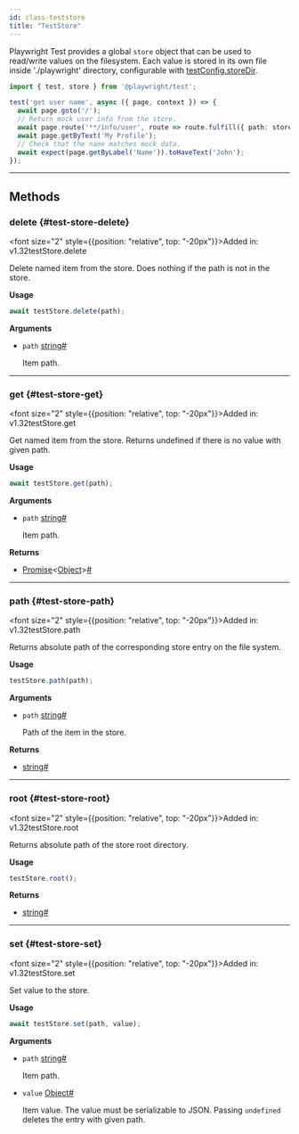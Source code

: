 ```yaml
---
id: class-teststore
title: "TestStore"
---
```



Playwright Test provides a global `store` object that can be used to read/write values on the filesystem. Each value is stored in its own file inside './playwright' directory, configurable with [testConfig.storeDir](/api/class-testconfig.mdx#test-config-store-dir).

```ts
import { test, store } from '@playwright/test';

test('get user name', async ({ page, context }) => {
  await page.goto('/');
  // Return mock user info from the store.
  await page.route('**/info/user', route => route.fulfill({ path: store.path('mocks/user.json')}))
  await page.getByText('My Profile');
  // Check that the name matches mock data.
  await expect(page.getByLabel('Name')).toHaveText('John');
});
```


---

## Methods

### delete {#test-store-delete}

<font size="2" style={{position: "relative", top: "-20px"}}>Added in: v1.32</font><x-search>testStore.delete</x-search>

Delete named item from the store. Does nothing if the path is not in the store.

**Usage**

```js
await testStore.delete(path);
```

**Arguments**
- `path` [string]<a aria-hidden="true" tabindex="-1" class="list-anchor-link" id="test-store-delete-option-path"/><a href="#test-store-delete-option-path" class="list-anchor">#</a>
  
  Item path.

---

### get {#test-store-get}

<font size="2" style={{position: "relative", top: "-20px"}}>Added in: v1.32</font><x-search>testStore.get</x-search>

Get named item from the store. Returns undefined if there is no value with given path.

**Usage**

```js
await testStore.get(path);
```

**Arguments**
- `path` [string]<a aria-hidden="true" tabindex="-1" class="list-anchor-link" id="test-store-get-option-path"/><a href="#test-store-get-option-path" class="list-anchor">#</a>
  
  Item path.

**Returns**
- [Promise]<[Object]><a aria-hidden="true" tabindex="-1" class="list-anchor-link" id="test-store-get-return"/><a href="#test-store-get-return" class="list-anchor">#</a>

---

### path {#test-store-path}

<font size="2" style={{position: "relative", top: "-20px"}}>Added in: v1.32</font><x-search>testStore.path</x-search>

Returns absolute path of the corresponding store entry on the file system.

**Usage**

```js
testStore.path(path);
```

**Arguments**
- `path` [string]<a aria-hidden="true" tabindex="-1" class="list-anchor-link" id="test-store-path-option-path"/><a href="#test-store-path-option-path" class="list-anchor">#</a>
  
  Path of the item in the store.

**Returns**
- [string]<a aria-hidden="true" tabindex="-1" class="list-anchor-link" id="test-store-path-return"/><a href="#test-store-path-return" class="list-anchor">#</a>

---

### root {#test-store-root}

<font size="2" style={{position: "relative", top: "-20px"}}>Added in: v1.32</font><x-search>testStore.root</x-search>

Returns absolute path of the store root directory.

**Usage**

```js
testStore.root();
```

**Returns**
- [string]<a aria-hidden="true" tabindex="-1" class="list-anchor-link" id="test-store-root-return"/><a href="#test-store-root-return" class="list-anchor">#</a>

---

### set {#test-store-set}

<font size="2" style={{position: "relative", top: "-20px"}}>Added in: v1.32</font><x-search>testStore.set</x-search>

Set value to the store.

**Usage**

```js
await testStore.set(path, value);
```

**Arguments**
- `path` [string]<a aria-hidden="true" tabindex="-1" class="list-anchor-link" id="test-store-set-option-path"/><a href="#test-store-set-option-path" class="list-anchor">#</a>
  
  Item path.
- `value` [Object]<a aria-hidden="true" tabindex="-1" class="list-anchor-link" id="test-store-set-option-value"/><a href="#test-store-set-option-value" class="list-anchor">#</a>
  
  Item value. The value must be serializable to JSON. Passing `undefined` deletes the entry with given path.


[Accessibility]: /api/class-accessibility.mdx "Accessibility"
[Android]: /api/class-android.mdx "Android"
[AndroidDevice]: /api/class-androiddevice.mdx "AndroidDevice"
[AndroidInput]: /api/class-androidinput.mdx "AndroidInput"
[AndroidSocket]: /api/class-androidsocket.mdx "AndroidSocket"
[AndroidWebView]: /api/class-androidwebview.mdx "AndroidWebView"
[APIRequest]: /api/class-apirequest.mdx "APIRequest"
[APIRequestContext]: /api/class-apirequestcontext.mdx "APIRequestContext"
[APIResponse]: /api/class-apiresponse.mdx "APIResponse"
[APIResponseAssertions]: /api/class-apiresponseassertions.mdx "APIResponseAssertions"
[Browser]: /api/class-browser.mdx "Browser"
[BrowserContext]: /api/class-browsercontext.mdx "BrowserContext"
[BrowserServer]: /api/class-browserserver.mdx "BrowserServer"
[BrowserType]: /api/class-browsertype.mdx "BrowserType"
[CDPSession]: /api/class-cdpsession.mdx "CDPSession"
[ConsoleMessage]: /api/class-consolemessage.mdx "ConsoleMessage"
[Coverage]: /api/class-coverage.mdx "Coverage"
[Dialog]: /api/class-dialog.mdx "Dialog"
[Download]: /api/class-download.mdx "Download"
[Electron]: /api/class-electron.mdx "Electron"
[ElectronApplication]: /api/class-electronapplication.mdx "ElectronApplication"
[ElementHandle]: /api/class-elementhandle.mdx "ElementHandle"
[FileChooser]: /api/class-filechooser.mdx "FileChooser"
[Frame]: /api/class-frame.mdx "Frame"
[FrameLocator]: /api/class-framelocator.mdx "FrameLocator"
[GenericAssertions]: /api/class-genericassertions.mdx "GenericAssertions"
[JSHandle]: /api/class-jshandle.mdx "JSHandle"
[Keyboard]: /api/class-keyboard.mdx "Keyboard"
[Locator]: /api/class-locator.mdx "Locator"
[LocatorAssertions]: /api/class-locatorassertions.mdx "LocatorAssertions"
[Logger]: /api/class-logger.mdx "Logger"
[Mouse]: /api/class-mouse.mdx "Mouse"
[Page]: /api/class-page.mdx "Page"
[PageAssertions]: /api/class-pageassertions.mdx "PageAssertions"
[Playwright]: /api/class-playwright.mdx "Playwright"
[PlaywrightAssertions]: /api/class-playwrightassertions.mdx "PlaywrightAssertions"
[Request]: /api/class-request.mdx "Request"
[Response]: /api/class-response.mdx "Response"
[Route]: /api/class-route.mdx "Route"
[Selectors]: /api/class-selectors.mdx "Selectors"
[SnapshotAssertions]: /api/class-snapshotassertions.mdx "SnapshotAssertions"
[TimeoutError]: /api/class-timeouterror.mdx "TimeoutError"
[Touchscreen]: /api/class-touchscreen.mdx "Touchscreen"
[Tracing]: /api/class-tracing.mdx "Tracing"
[Video]: /api/class-video.mdx "Video"
[WebSocket]: /api/class-websocket.mdx "WebSocket"
[Worker]: /api/class-worker.mdx "Worker"
[Fixtures]: /api/class-fixtures.mdx "Fixtures"
[Test]: /api/class-test.mdx "Test"
[TestConfig]: /api/class-testconfig.mdx "TestConfig"
[TestInfo]: /api/class-testinfo.mdx "TestInfo"
[TestInfoError]: /api/class-testinfoerror.mdx "TestInfoError"
[TestOptions]: /api/class-testoptions.mdx "TestOptions"
[TestProject]: /api/class-testproject.mdx "TestProject"
[TestStore]: /api/class-teststore.mdx "TestStore"
[WorkerInfo]: /api/class-workerinfo.mdx "WorkerInfo"
[Location]: /api/class-location.mdx "Location"
[Reporter]: /api/class-reporter.mdx "Reporter"
[Suite]: /api/class-suite.mdx "Suite"
[TestCase]: /api/class-testcase.mdx "TestCase"
[TestError]: /api/class-testerror.mdx "TestError"
[TestResult]: /api/class-testresult.mdx "TestResult"
[TestStep]: /api/class-teststep.mdx "TestStep"
[Element]: https://developer.mozilla.org/en-US/docs/Web/API/element "Element"
[EvaluationArgument]: /evaluating.mdx#evaluation-argument "EvaluationArgument"
[Promise]: https://developer.mozilla.org/en-US/docs/Web/JavaScript/Reference/Global_Objects/Promise "Promise"
[iterator]: https://developer.mozilla.org/en-US/docs/Web/JavaScript/Reference/Iteration_protocols "Iterator"
[origin]: https://developer.mozilla.org/en-US/docs/Glossary/Origin "Origin"
[selector]: https://developer.mozilla.org/en-US/docs/Web/CSS/CSS_Selectors "selector"
[Serializable]: https://developer.mozilla.org/en-US/docs/Web/JavaScript/Reference/Global_Objects/JSON/stringify#Description "Serializable"
[UIEvent.detail]: https://developer.mozilla.org/en-US/docs/Web/API/UIEvent/detail "UIEvent.detail"
[UnixTime]: https://en.wikipedia.org/wiki/Unix_time "Unix Time"
[xpath]: https://developer.mozilla.org/en-US/docs/Web/XPath "xpath"

[Array]: https://developer.mozilla.org/en-US/docs/Web/JavaScript/Reference/Global_Objects/Array "Array"
[boolean]: https://developer.mozilla.org/en-US/docs/Web/JavaScript/Data_structures#Boolean_type "Boolean"
[Buffer]: https://nodejs.org/api/buffer.html#buffer_class_buffer "Buffer"
[ChildProcess]: https://nodejs.org/api/child_process.html "ChildProcess"
[Error]: https://nodejs.org/api/errors.html#errors_class_error "Error"
[EventEmitter]: https://nodejs.org/api/events.html#events_class_eventemitter "EventEmitter"
[function]: https://developer.mozilla.org/en-US/docs/Web/JavaScript/Reference/Global_Objects/Function "Function"
[Map]: https://developer.mozilla.org/en-US/docs/Web/JavaScript/Reference/Global_Objects/Map "Map"
[null]: https://developer.mozilla.org/en-US/docs/Web/JavaScript/Reference/Global_Objects/null "null"
[number]: https://developer.mozilla.org/en-US/docs/Web/JavaScript/Data_structures#Number_type "Number"
[Object]: https://developer.mozilla.org/en-US/docs/Web/JavaScript/Reference/Global_Objects/Object "Object"
[Promise]: https://developer.mozilla.org/en-US/docs/Web/JavaScript/Reference/Global_Objects/Promise "Promise"
[Readable]: https://nodejs.org/api/stream.html#stream_class_stream_readable "Readable"
[ReadStream]: https://nodejs.org/api/fs.html#class-fsreadstream "ReadStream"
[RegExp]: https://developer.mozilla.org/en-US/docs/Web/JavaScript/Reference/Global_Objects/RegExp "RegExp"
[string]: https://developer.mozilla.org/en-US/docs/Web/JavaScript/Data_structures#String_type "string"
[void]: https://developer.mozilla.org/en-US/docs/Web/JavaScript/Reference/Global_Objects/undefined "void"
[URL]: https://nodejs.org/api/url.html "URL"

[all available image tags]: https://mcr.microsoft.com/en-us/product/playwright/about "all available image tags"
[Microsoft Artifact Registry]: https://mcr.microsoft.com/en-us/product/playwright/about "Microsoft Artifact Registry"
[Dockerfile.focal]: https://github.com/microsoft/playwright/blob/main/utils/docker/Dockerfile.focal "Dockerfile.focal"

